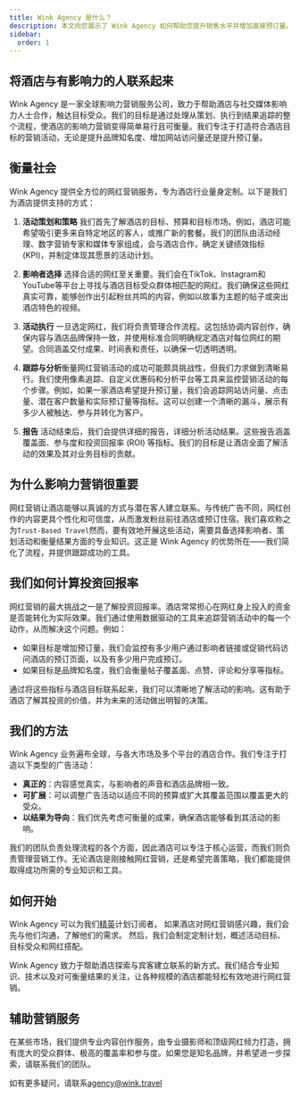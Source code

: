 ```yaml
---
title: Wink Agency 是什么？
description: 本文向您展示了 Wink Agency 如何帮助您提升销售水平并增加直接预订量。
sidebar:
  order: 1
---
```


## 将酒店与有影响力的人联系起来

Wink Agency 是一家全球影响力营销服务公司，致力于帮助酒店与社交媒体影响力人士合作，触达目标受众。我们的目标是通过处理从策划、执行到结果追踪的整个流程，使酒店的影响力营销变得简单易行且可衡量。我们专注于打造符合酒店目标的营销活动，无论是提升品牌知名度、增加网站访问量还是提升预订量。

## 衡量社会

Wink Agency 提供全方位的网红营销服务，专为酒店行业量身定制。以下是我们为酒店提供支持的方式：

1. **活动策划和策略**
   我们首先了解酒店的目标、预算和目标市场。例如，酒店可能希望吸引更多来自特定地区的客人，或推广新的套餐。我们的团队由活动经理、数字营销专家和媒体专家组成，会与酒店合作，确定关键绩效指标 (KPI)，并制定体现其愿景的活动计划。

2. **影响者选择**
   选择合适的网红至关重要。我们会在TikTok、Instagram和YouTube等平台上寻找与酒店目标受众群体相匹配的网红。我们确保这些网红真实可靠，能够创作出引起粉丝共鸣的内容，例如以故事为主题的帖子或突出酒店特色的视频。

3. **活动执行**
   一旦选定网红，我们将负责管理合作流程。这包括协调内容创作，确保内容与酒店品牌保持一致，并使用标准合同明确规定酒店对每位网红的期望。合同涵盖交付成果、时间表和责任，以确保一切透明透明。

4. **跟踪与分析**衡量网红营销活动的成功可能颇具挑战性，但我们力求做到清晰易行。我们使用像素追踪、自定义优惠码和分析平台等工具来监控营销活动的每个步骤。例如，如果一家酒店希望提升预订量，我们会追踪网站访问量、点击量、潜在客户数量和实际预订量等指标。这可以创建一个清晰的漏斗，展示有多少人被触达、参与并转化为客户。

5. **报告**
   活动结束后，我们会提供详细的报告，详细分析活动结果。这些报告涵盖覆盖面、参与度和投资回报率 (ROI) 等指标。我们的目标是让酒店全面了解活动的效果及其对业务目标的贡献。

## 为什么影响力营销很重要

网红营销让酒店能够以真诚的方式与潜在客人建立联系。与传统广告不同，网红创作的内容更具个性化和可信度，从而激发粉丝前往酒店或预订住宿。我们喜欢称之为`Trust-Based Travel`然而，要有效地开展这些活动，需要具备选择影响者、策划活动和衡量结果方面的专业知识。这正是 Wink Agency 的优势所在——我们简化了流程，并提供跟踪成功的工具。

## 我们如何计算投资回报率

网红营销的最大挑战之一是了解投资回报率。酒店常常担心在网红身上投入的资金是否能转化为实际效果。我们通过使用数据驱动的工具来追踪营销活动中的每一个动作，从而解决这个问题。例如：

* 如果目标是增加预订量，我们会监控有多少用户通过影响者链接或促销代码访问酒店的预订页面，以及有多少用户完成预订。
* 如果目标是品牌知名度，我们会衡量帖子覆盖面、点赞、评论和分享等指标。

通过将这些指标与酒店目标联系起来，我们可以清晰地了解活动的影响。这有助于酒店了解其投资的价值，并为未来的活动做出明智的决策。

## 我们的方法

Wink Agency 业务遍布全球，与各大市场及多个平台的酒店合作。我们专注于打造以下类型的广告活动：

* **真正的**：内容感觉真实，与影响者的声音和酒店品牌相一致。
* **可扩展**：可以调整广告活动以适应不同的预算或扩大其覆盖范围以覆盖更大的受众。
* **以结果为导向**：我们优先考虑可衡量的成果，确保酒店能够看到其活动的影响。

我们的团队负责处理流程的各个方面，因此酒店可以专注于核心运营，而我们则负责管理营销工作。无论酒店是刚接触网红营销，还是希望完善策略，我们都能提供取得成功所需的专业知识和工具。

## 如何开始

Wink Agency 可以为我们[精英](/managed-social/what-is-managed-social/#subscription-tiers)计划订阅者。
如果酒店对网红营销感兴趣，我们会先与他们沟通，了解他们的需求。
然后，我们会制定定制计划，概述活动目标、目标受众和网红搭配。

Wink Agency 致力于帮助酒店探索与宾客建立联系的新方式。我们结合专业知识、技术以及对可衡量结果的关注，让各种规模的酒店都能轻松有效地进行网红营销。

## 辅助营销服务

在某些市场，我们提供专业内容创作服务，由专业摄影师和顶级网红倾力打造，拥有庞大的受众群体、极高的覆盖率和参与度。如果您是知名品牌，并希望进一步探索，请联系我们的团队。

如有更多疑问，请联系[agency@wink.travel](mailto://agency@wink.travel)

